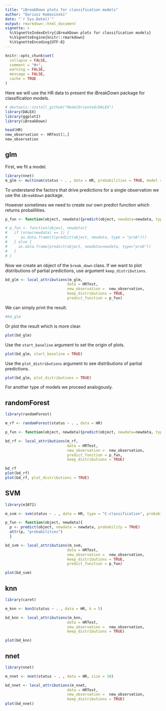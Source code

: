 ```yaml
---
title: "iBreakDown plots for classification models"
author: "Dariusz Komosinski"
date: "`r Sys.Date()`"
output: rmarkdown::html_document
vignette: >
  %\VignetteIndexEntry{iBreakDown plots for classification models}
  %\VignetteEngine{knitr::rmarkdown}
  %\VignetteEncoding{UTF-8}
---
```


```r
knitr::opts_chunk$set(
  collapse = FALSE,
  comment = "#>",
  warning = FALSE,
  message = FALSE,
  cache = TRUE
)
```

Here we will use the HR data to present the iBreakDown package for classification models.

```r
# devtools::install_github("ModelOriented/DALEX")
library(DALEX)
library(ggplot2)
library(iBreakDown)

head(HR)
new_observation <- HRTest[1,]
new_observation
```


## glm

First, we fit a model.

```r
library(nnet)
m_glm <- multinom(status ~ . , data = HR, probabilities = TRUE, model = TRUE)
```

To understand the factors that drive predictions for a single observation we use the `iBreakDown` package.

However sometimes we need to create our own predict function which returns probalilities.


```r
p_fun <- function(object, newdata){predict(object, newdata=newdata, type="prob")}

# p_fun <- function(object, newdata){
#   if (nrow(newdata) == 1) {
#      as.data.frame(t(predict(object, newdata, type = "prob")))
#   } else {
#     as.data.frame(predict(object, newdata=newdata, type="prob"))
#   }
# }
```

Now we create an object of the `break_down` class. If we want to plot distributions of partial predictions, use argument `keep_distributions`. 

```r
bd_glm <- local_attributions(m_glm,
                            data = HRTest,
                            new_observation =  new_observation,
                            keep_distributions = TRUE,
                            predict_function = p_fun)
```

We can simply print the result.

```r
#bd_glm
```

Or plot the result which is more clear.

```r
plot(bd_glm)
```

Use the `start_baseline` argument to set the origin of plots.

```r
plot(bd_glm, start_baseline = TRUE)
```

Use the `plot_distributions` argument to see distributions of partial predictions.

```r
plot(bd_glm, plot_distributions = TRUE)
```

For another type of models we proceed analogously.

## randomForest

```r
library(randomForest)

m_rf <- randomForest(status ~ . , data = HR)

p_fun <- function(object, newdata){predict(object, newdata=newdata, type="prob")}

bd_rf <- local_attributions(m_rf,
                            data = HRTest,
                            new_observation =  new_observation,
                            predict_function = p_fun,
                            keep_distributions = TRUE)

bd_rf
plot(bd_rf)
plot(bd_rf, plot_distributions = TRUE)
```

## SVM

```r
library(e1071)

m_svm <- svm(status ~ . , data = HR, type = "C-classification", probability = TRUE)

p_fun <- function(object, newdata){
  p <- predict(object, newdata = newdata, probability = TRUE)
  attr(p, "probabilities")
  }

bd_svm <- local_attributions(m_svm,
                            data = HRTest,
                            new_observation =  new_observation,
                            keep_distributions = TRUE,
                            predict_function = p_fun)

plot(bd_svm)
```

## knn

```r
library(caret)

m_knn <- knn3(status ~ . , data = HR, k = 5)

bd_knn <- local_attributions(m_knn,
                            data = HRTest,
                            new_observation =  new_observation,
                            keep_distributions = TRUE)

plot(bd_knn)
```

## nnet

```r
library(nnet)

m_nnet <- nnet(status ~ . , data = HR, size = 10)

bd_nnet <- local_attributions(m_nnet,
                            data = HRTest,
                            new_observation =  new_observation,
                            keep_distributions = TRUE)
plot(bd_nnet)
```

